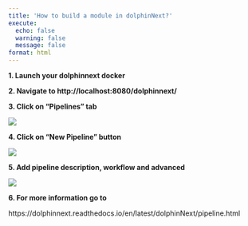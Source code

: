 ```yaml
---
title: 'How to build a module in dolphinNext?'
execute:
  echo: false
  warning: false
  message: false
format: html
---
```

**1. Launch your dolphinnext docker**

**2. Navigate to http://localhost:8080/dolphinnext/**

**3. Click on "Pipelines" tab**

![](https://ajeuwbhvhr.cloudimg.io/colony-recorder.s3.amazonaws.com/files/2023-08-10/cf4b46c9-58c0-4f0a-b96e-1ee6bff872ab/File.png?tl_px=0,0&br_px=774,433&force_format=png&width=560.0)

**4. Click on "New Pipeline" button**

![](https://ajeuwbhvhr.cloudimg.io/colony-recorder.s3.amazonaws.com/files/2023-08-10/57af4741-19e7-49ab-ba49-fd5c0391a0cb/File.jpeg?tl_px=0,0&br_px=1075,600&force_format=png&width=560.0&wat_scale=50&wat=1&wat_opacity=0.7&wat_gravity=northwest&wat_url=https://colony-recorder.s3.us-west-1.amazonaws.com/images/watermarks/FB923C_standard.png&wat_pad=5,102)

**5. Add pipeline description, workflow and advanced **

![](https://ajeuwbhvhr.cloudimg.io/colony-recorder.s3.amazonaws.com/files/2023-08-10/39ecbb87-aa0e-46b9-b7cf-e962717b5553/File.jpeg?tl_px=0,0&br_px=1590,615&force_format=png&width=560.0)

**6. For more information go to **

https://dolphinnext.readthedocs.io/en/latest/dolphinNext/pipeline.html


